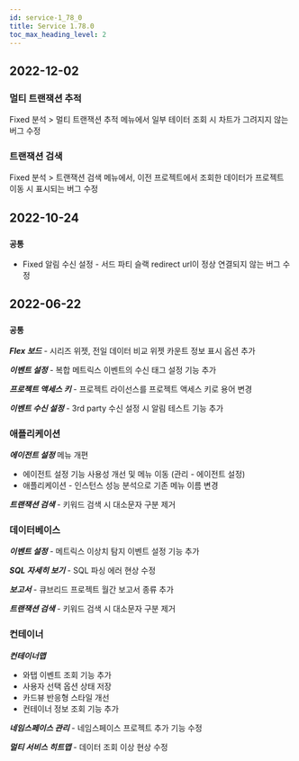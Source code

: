 ```yaml
---
id: service-1_78_0
title: Service 1.78.0
toc_max_heading_level: 2
---
```



## 2022-12-02

### 멀티 트랜잭션 추적

<Status>Fixed</Status> <UI>분석</UI> > <UI>멀티 트랜잭션 추적</UI> 메뉴에서 일부 테이터 조회 시 차트가 그려지지 않는 버그 수정

### 트랜잭션 검색

<Status>Fixed</Status> <UI>분석</UI> > <UI>트랜잭션 검색</UI> 메뉴에서, 이전 프로젝트에서 조회한 데이터가 프로젝트 이동 시 표시되는 버그 수정

## 2022-10-24

### `공통`

* <Status>Fixed</Status> 알림 수신 설정 - 서드 파티 슬랙 redirect url이 정상 연결되지 않는 버그 수정

## 2022-06-22

### `공통`

***Flex 보드*** - 시리즈 위젯, 전일 데이터 비교 위젯 카운트 정보 표시 옵션 추가

***이벤트 설정*** - 복합 메트릭스 이벤트의 수신 태그 설정 기능 추가

***프로젝트 액세스 키*** - 프로젝트 라이선스를 프로젝트 액세스 키로 용어 변경

***이벤트 수신 설정*** - 3rd party 수신 설정 시 알림 테스트 기능 추가

### 애플리케이션

***에이전트 설정*** 메뉴 개편

- 에이전트 설정 기능 사용성 개선 및 메뉴 이동 (관리 - 에이전트 설정)
- 애플리케이션 - 인스턴스 성능 분석으로 기존 메뉴 이름 변경

***트랜잭션 검색*** - 키워드 검색 시 대소문자 구분 제거

### 데이터베이스

***이벤트 설정*** - 메트릭스 이상치 탐지 이벤트 설정 기능 추가 

***SQL 자세히 보기*** - SQL 파싱 에러 현상 수정

***보고서*** - 큐브리드 프로젝트 월간 보고서 종류 추가

***트랜잭션 검색*** - 키워드 검색 시 대소문자 구분 제거

### 컨테이너

***컨테이너맵***

- 와탭 이벤트 조회 기능 추가 
- 사용자 선택 옵션 상태 저장
- 카드뷰 반응형 스타일 개선
- 컨테이너 정보 조회 기능 추가

***네임스페이스 관리*** - 네임스페이스 프로젝트 추가 기능 수정

***멀티 서비스 히트맵*** - 데이터 조회 이상 현상 수정